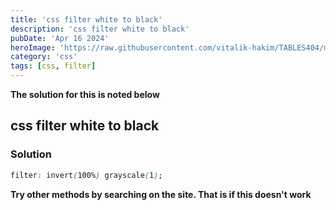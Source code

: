```yaml
---
title: 'css filter white to black'
description: 'css filter white to black'
pubDate: 'Apr 16 2024'
heroImage: 'https://raw.githubusercontent.com/vitalik-hakim/TABLES404/main/error_b/CSS.png'
category: 'css'
tags: [css, filter]
---
```


**The solution for this is noted below**

## css filter white to black

### Solution

```css
filter: invert(100%) grayscale(1);
```

**Try other methods by searching on the site. That is if this doesn't work**
